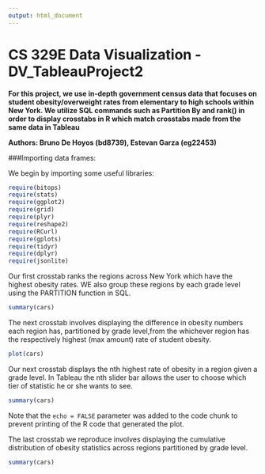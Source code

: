 ```yaml
---
output: html_document
---
```

CS 329E Data Visualization - DV_TableauProject2
===
**For this project, we use in-depth government census data that focuses on student obesity/overweight rates from elementary to high schools within New York. We utilize SQL commands such as Partition By and rank() in order to display crosstabs in R which match crosstabs made from the same data in Tableau**

**Authors: Bruno De Hoyos (bd8739), Estevan Garza (eg22453)**

###Importing data frames:

We begin by importing some useful libraries:

```r
require(bitops)
require(stats)
require(ggplot2)
require(grid)
require(plyr)
require(reshape2)
require(RCurl)
require(gplots)
require(tidyr)
require(dplyr)
require(jsonlite)
```



Our first crosstab ranks the regions across New York which have the highest obesity rates. WE also group these regions by each grade level using the PARTITION function in SQL.
```r
summary(cars)
```

The next crosstab involves displaying the difference in obesity numbers each region has, partitioned by grade level,from the whichever region has the respectively highest (max amount) rate of student obesity.
```r
plot(cars)
```

Our next crosstab displays the nth highest rate of obesity in a region given a grade level. In Tableau the nth slider bar allows the user to choose which tier of statistic he or she wants to see.

```r
summary(cars)
```
Note that the `echo = FALSE` parameter was added to the code chunk to prevent printing of the R code that generated the plot.



The last crosstab we reproduce involves displaying the cumulative distribution of obesity statistics across regions partitioned by grade level.  
```r
summary(cars)
```
